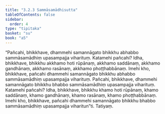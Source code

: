```yaml
---
title: "3.2.3 Sammāsamādhisutta"
tableOfContents: false
sidebar:
  order: 4
type: "tipitaka"
basket: "su"
book: "a5"
---
```



<DynamicBreadcrumb />

<Division number="113" book="a5">

<Paragraph number="669" book="a5">
“Pañcahi, bhikkhave, dhammehi samannāgato bhikkhu abhabbo sammāsamādhiṃ upasampajja viharituṃ. Katamehi pañcahi? Idha, bhikkhave, bhikkhu akkhamo hoti rūpānaṃ, akkhamo saddānaṃ, akkhamo gandhānaṃ, akkhamo rasānaṃ, akkhamo phoṭṭhabbānaṃ. Imehi kho, bhikkhave, pañcahi dhammehi samannāgato bhikkhu abhabbo sammāsamādhiṃ upasampajja viharituṃ.
</Paragraph>

<Paragraph number="670" book="a5">
Pañcahi, bhikkhave, dhammehi samannāgato bhikkhu bhabbo sammāsamādhiṃ upasampajja viharituṃ. Katamehi pañcahi? Idha, bhikkhave, bhikkhu khamo hoti rūpānaṃ, khamo saddānaṃ, khamo gandhānaṃ, khamo rasānaṃ, khamo phoṭṭhabbānaṃ. Imehi kho, bhikkhave, pañcahi dhammehi samannāgato bhikkhu bhabbo sammāsamādhiṃ upasampajja viharitun”ti.

</Paragraph>
</Division>

<Paragraph number="671" type="center" book="a5">
Tatiyaṃ.
</Paragraph>